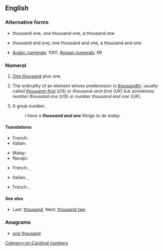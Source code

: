 ==English==

===Alternative forms===
* {{qualifier|US}} thousand one, one thousand one, a thousand one
* {{qualifier|UK}} thousand and one, one thousand and one, a thousand and one
* [[Arabic numerals]]: 1001. [[Roman numerals]]: MI

===Numeral===
{{head|en|numeral}}

# {{context|US|lang=en}} [[thousand|One thousand]] plus one.
# {{context|informal|lang=en}} The ordinality of an element whose predecessor is [[thousandth]]; usually called ''[[thousand-first]]'' (''US'') or ''thousand-and-first'' (''UK'') but sometimes ''number thousand one'' (''US'') or ''number thousand and one'' (''UK'').
# {{context|informal|lang=en}} A great number.
#: ''I have a '''thousand and one''' things to do today.''

====Translations====
{{trans-top|one thousand plus one}}
* French: {{t|fr|mille un}}
* Italian: {{t|it|mille uno}}
{{trans-mid}}
* Malay: {{t|ms|seribu satu}}
* Navajo: {{t|nv|tʼááłáhádí mííl tʼááłáʼí}}
{{trans-bottom}}

{{trans-top|thousand-first}}
* French: {{t|fr|mille et unième}} {{qualifier|for things in a sequence}}, {{t|fr|mille un}}
{{trans-mid}}
* Italian: {{t|it|millunesimo}} {{qualifier|for things in a sequence}}, {{t|it|mille uno}}
{{trans-bottom}}

{{trans-top|great number}}
* French: {{t+|fr|mille et un|m}}, {{t+|fr|mille et une|f}}
{{trans-mid}}
{{trans-bottom}}

====See also====
* Last: [[thousand]]. Next: [[thousand two]]

===Anagrams===
* [[one thousand#English|one thousand]]
[[Category:en:Cardinal numbers]]
